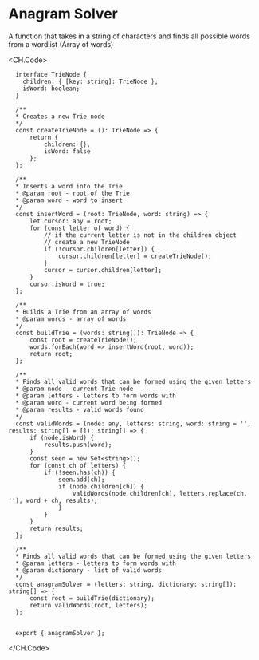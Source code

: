 # Anagram Solver

A function that takes in a string of characters and finds all possible words from a wordlist (Array of words)

<CH.Code>
  ```tsx anagramSolver.ts
    interface TrieNode {
      children: { [key: string]: TrieNode };
      isWord: boolean;
    }

    /**
    * Creates a new Trie node
    */
    const createTrieNode = (): TrieNode => {
        return {
            children: {},
            isWord: false
        };
    };

    /**
    * Inserts a word into the Trie
    * @param root - root of the Trie
    * @param word - word to insert
    */
    const insertWord = (root: TrieNode, word: string) => {
        let cursor: any = root;
        for (const letter of word) {
            // if the current letter is not in the children object
            // create a new TrieNode
            if (!cursor.children[letter]) {
                cursor.children[letter] = createTrieNode();
            }
            cursor = cursor.children[letter];
        }
        cursor.isWord = true;
    };

    /**
    * Builds a Trie from an array of words
    * @param words - array of words
    */
    const buildTrie = (words: string[]): TrieNode => {
        const root = createTrieNode();
        words.forEach(word => insertWord(root, word));
        return root;
    };

    /**
    * Finds all valid words that can be formed using the given letters
    * @param node - current Trie node
    * @param letters - letters to form words with
    * @param word - current word being formed
    * @param results - valid words found
    */
    const validWords = (node: any, letters: string, word: string = '', results: string[] = []): string[] => {
        if (node.isWord) {
            results.push(word);
        }
        const seen = new Set<string>();
        for (const ch of letters) {
            if (!seen.has(ch)) {
                seen.add(ch);
                if (node.children[ch]) {
                    validWords(node.children[ch], letters.replace(ch, ''), word + ch, results);
                }
            }
        }
        return results;
    };

    /**
    * Finds all valid words that can be formed using the given letters
    * @param letters - letters to form words with
    * @param dictionary - list of valid words
    */
    const anagramSolver = (letters: string, dictionary: string[]): string[] => {
        const root = buildTrie(dictionary);
        return validWords(root, letters);
    };


    export { anagramSolver };

```
</CH.Code>
